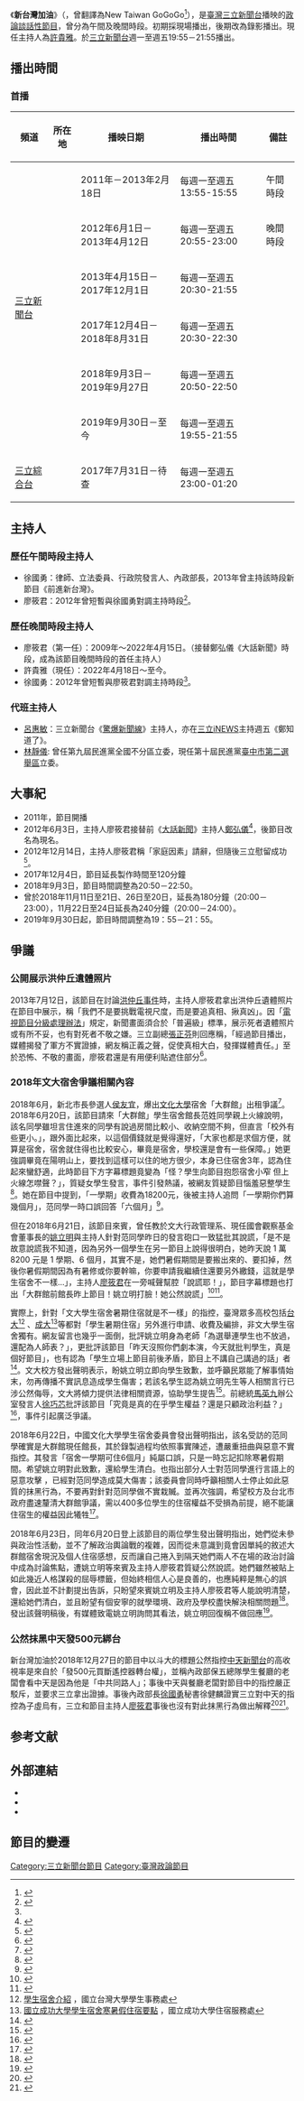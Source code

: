 {{In-progress tvshow}}
{{Infobox television
| 名稱 = 新台灣加油
| 英文名稱 = ''New Taiwan refueling''
| 圖片 = 
| 圖說 = 
| 分類 = 新聞政論節目
| 語言 = [[國語|國語]]
| 字幕 = [[中文|中文]]
| 機位 = 
| 視訊制式 = 
| 每集長 = 120分鐘（含廣告）
| 集數 = 
| 製作人 = 
| 製作公司 = 三立新聞部
| 主持 = [[許貴雅|許貴雅]]
| 主演 = 各集來賓
| 標語 = 
| 旁白 = 
| 監製 = 待查
| 國家 = {{ROC-TWN}}
| 電視網 = [[三立新聞台|三立新聞台]]
| 播出國家 = {{TWN}}
| 開始 = {{start date|2009|}}
| 結束 = 至今
| website =  
}}

《'''新台灣加油'''》（{{lang-en|New Taiwan Refueling}}，曾翻譯為New Taiwan GoGoGo<ref>{{Citation|last=nopinghost197414|title=2012/06/26(06)新台灣加油|url=https://www.youtube.com/watch?v=wdCXbVijTys|accessdate=2019-01-09}}</ref>），是[[臺灣|臺灣]][[三立新聞台|三立新聞台]]播映的[[政論節目|政論]][[談話性節目|談話性節目]]，曾分為午間及晚間時段。初期採現場播出，後期改為錄影播出。現任主持人為[[許貴雅|許貴雅]]。於[[三立新聞台|三立新聞台]]週一至週五19:55－21:55播出。

==播出時間==
===首播===
{| class="wikitable" style="text-align:center"
|- 
!頻道||所在地||播映日期||播出時間
!備註
|-
| rowspan="6" |[[三立新聞台|三立新聞台]]
| rowspan="7" |{{TWN}}
|2011年－2013年2月18日
|每週一至週五 13:55-15:55
|午間時段
|-
|2012年6月1日－2013年4月12日
|每週一至週五 20:55-23:00
|晚間時段
|-
|2013年4月15日－2017年12月1日||每週一至週五 20:30-21:55
|
|-
|2017年12月4日－2018年8月31日||每週一至週五 20:30-22:30
|
|-
|2018年9月3日－2019年9月27日||每週一至週五 20:50-22:50
|
|-
|2019年9月30日－至今||每週一至週五 19:55-21:55
|
|-
|[[三立綜合台|三立綜合台]]||2017年7月31日－待查||每週一至週五 23:00-01:20
|
|}

== 主持人 ==

=== 歷任午間時段主持人 ===
* 徐國勇：律師、立法委員、行政院發言人、內政部長，2013年曾主持該時段新節目《前進新台灣》。
* 廖筱君：2012年曾短暫與徐國勇對調主持時段<ref name=":1">{{Cite web|url=http://ent.ltn.com.tw/news/paper/639025|title=廖筱君不辭了 調下午新台灣加油|accessdate=2019-01-09|author=曾德蓉|date=2012-12-18|last=|work=ent.ltn.com.tw|publisher=自由時報|archive-date=2021-09-02|archive-url=https://web.archive.org/web/20210902143843/https://ent.ltn.com.tw/news/paper/639025|dead-url=no}}</ref>。

=== 歷任晚間時段主持人 ===

* 廖筱君（第一任）：2009年～2022年4月15日。（接替鄭弘儀《大話新聞》時段，成為該節目晚間時段的首任主持人）
* 許貴雅（現任）：2022年4月18日～至今。
* 徐國勇：2012年曾短暫與廖筱君對調主持時段<ref name=":1" />。

=== 代班主持人 ===

* [[呂惠敏|呂惠敏]]：三立新聞台《[[驚爆新聞線|驚爆新聞線]]》主持人，亦在[[三立iNEWS台|三立iNEWS]]主持週五《鄭知道了》。
* [[林靜儀|林靜儀]]: 曾任第九屆民進黨全國不分區立委，現任第十屆民進黨[[臺中市第二選舉區_(立法委員)|臺中市第二選舉區]]立委。

==大事紀==

*2011年，節目開播
*2012年6月3日，主持人廖筱君接替前《[[大話新聞|大話新聞]]》主持人[[鄭弘儀|鄭弘儀]]<ref>{{cite news|author=|url=http://www.ettoday.net/news/20121214/139668.htm|title=鄭弘儀請辭《大話新聞》獲准　主播廖筱君暫代主持人|publisher=ETtoday星光雲|date=2012-05-25|accessdate=2018-06-24|archive-date=2015-09-24|archive-url=https://web.archive.org/web/20150924042604/http://www.ettoday.net/news/20121214/139668.htm|dead-url=no}}</ref>，後節目改名為現名。
*2012年12月14日，主持人廖筱君稱「家庭因素」請辭，但隨後三立慰留成功<ref>{{cite news|author=|url=http://www.ettoday.net/news/20121214/139668.htm|title=步鄭弘儀後塵？　廖筱君14日告別《新台灣加油》|publisher=ETtoday星光雲|date=2012-12-14|accessdate=2018-06-24|archive-date=2015-09-24|archive-url=https://web.archive.org/web/20150924042604/http://www.ettoday.net/news/20121214/139668.htm|dead-url=no}}</ref>。
*2017年12月4日，節目延長製作時間至120分鐘
*2018年9月3日，節目時間調整為20:50－22:50。
*曾於2018年11月11日至21日、26日至20日，延長為180分鐘（20:00－23:00），11月22日至24日延長為240分鐘（20:00－24:00）。
*2019年9月30日起，節目時間調整為19：55－21：55。

==爭議==
===公開展示洪仲丘遺體照片===
2013年7月12日，該節目在討論[[洪仲丘事件|洪仲丘事件]]時，主持人廖筱君拿出洪仲丘遺體照片在節目中展示，稱「我們不是要挑戰電視尺度，而是要追真相、揪真凶」。因「[[電視分級制度#中華民國|電視節目分級處理辦法]]」規定，新聞畫面須合於「普遍級」標準，展示死者遺體照片或有所不妥，也有對死者不敬之嫌。三立副總[[張正芬|張正芬]]則回應稱，「經過節目播出，媒體揭發了軍方不實證據，網友稱正義之聲，促使真相大白，發揮媒體責任。」至於恐怖、不敬的畫面，廖筱君還是有用便利貼遮住部分<ref>{{cite news|author=陳亭均、張佩玲|url=http://www.chinatimes.com/newspapers/20130714000462-260112|title=《新台灣》罔顧法規 公開虐兵遺體辯揪凶|publisher=中國時報|date=2013-07-14|accessdate=2018-06-23|archive-date=2019-05-20|archive-url=https://web.archive.org/web/20190520102319/https://www.chinatimes.com/newspapers/20130714000462-260112|dead-url=no}}</ref>。

===2018年文大宿舍爭議相關內容===
{{see also|侯友宜#爭議}}
2018年6月，新北市長參選人[[侯友宜|侯友宜]]，爆出[[中國文化大學|文化大學]]宿舍「大群館」出租爭議<ref>{{cite news|author=葉庭、陳君傑|url=http://www.setn.com/News.aspx?NewsID=391751|title=侯友宜文大宿舍爭議延燒　學生憂遭斷水斷電|publisher=三立新聞|date=2018-06-13|accessdate=2018-06-23|archive-date=2018-10-07|archive-url=https://web.archive.org/web/20181007022653/https://www.setn.com/News.aspx?NewsID=391751|dead-url=no}}</ref>。2018年6月20日，該節目請來「大群館」學生宿舍館長范姓同學親上火線說明，該名同學雖坦言住進來的同學有說過房間比較小、收納空間不夠，但直言「校外有些更小。」，跟外面比起來，以這個價錢就是覺得還好，「大家也都是求個方便，就算是宿舍，宿舍就住得也比較安心，畢竟是宿舍，學校還是會有一些保障。」她更強調畢竟在陽明山上，要找到這樣可以住的地方很少，本身已住宿舍3年，認為住起來蠻舒適，此時節目下方字幕標題竟變為「怪？學生向節目抱怨宿舍小窄 但上火線怎噤聲？」，質疑女學生發言，事件引發熱議，被網友質疑節目惱羞惡整學生<ref>{{cite news|author=|url=https://tw.appledaily.com/new/realtime/20180621/1377514/|title=講不出宿舍哪裡爛　文大生讓這節目惱羞了|publisher=蘋果日報|date=2018-06-21|accessdate=2018-06-23|archive-date=2018-07-28|archive-url=https://web.archive.org/web/20180728202358/https://tw.appledaily.com/new/realtime/20180621/1377514/|dead-url=no}}</ref>。她在節目中提到，「一學期」收費為18200元，後被主持人追問「一學期你們算幾個月」，范同學一時口誤回答「六個月」<ref>{{cite AV media |people=廖筱君（主持人） |date=2018-06-20 |year= |title=侯友宜出租文大當學生宿舍涉違法疑慮 遭來賓質疑為何租金反漲 背後利益?廖筱君主持【新台灣加油PART1】20180620三立新聞台 |trans-title= |medium= |language=zh-tw |url=https://www.youtube.com/watch?v=SlgLTyaBiC0 |access-date=2018-06-23 |archive-url=https://web.archive.org/web/20211219230906/https://www.youtube.com/watch?v=SlgLTyaBiC0 |archive-date=2021-12-19 |format= |time=00:39:53 |location=台北,中華民國（台灣） |publisher=三立電視 |id= |isbn= |oclc= |quote= |ref= |dead-url=no }}</ref>。

但在2018年6月21日，該節目來賓，曾任教於文大行政管理系、現任國會觀察基金會董事長的[[姚立明|姚立明]]與主持人針對范同學昨日的發言砲口一致猛批其說謊，「是不是故意說謊我不知道，因為另外一個學生在另一節目上說得很明白，她昨天說 1 萬 8200 元是 1 學期、6 個月，其實不是，她們暑假期間是要搬出來的、要扣掉，然後你暑假期間因為有暑修或你要幹嘛，你要申請我繼續住還要另外繳錢，這就是學生宿舍不一樣...」，主持人[[廖筱君|廖筱君]]在一旁喊聲幫腔「說謊耶！」，節目字幕標題也打出「大群館前館長昨上節目！姚立明打臉！她公然說謊」<ref>{{Cite web |url=https://m.nownews.com/news/2776048 |title=文大宿舍風波！姚立明稱女學生公然說謊　遭網友群起撻伐 |access-date=2018-06-22 |archive-url=https://web.archive.org/web/20180623061251/https://m.nownews.com/news/2776048 |archive-date=2018-06-23 |dead-url=yes }}</ref><ref>{{cite AV media |people=廖筱君（主持人） |date=2018-06-21 |year= |title=侯友宜陷包租公疑雲 集合住宅變學生宿舍錯在哪? 王定宇一句話戳破盲點 廖筱君主持【新台灣加油PART2】20180621三立新聞台 |trans-title= |medium= |language=zh-tw |url=https://www.youtube.com/watch?v=SlgLTyaBiC0 |access-date=2018-06-23 |archive-url=https://web.archive.org/web/20211219230906/https://www.youtube.com/watch?v=SlgLTyaBiC0 |archive-date=2021-12-19 |format= |time=00:29:12 |location=台北,中華民國（台灣） |publisher=三立電視 |id= |isbn= |oclc= |quote= |ref= |dead-url=no }}</ref>。

實際上，針對「文大學生宿舍暑期住宿就是不一樣」的指控，臺灣眾多高校包括[[臺灣大學|台大]]<ref>[http://dorm.osa.ntu.edu.tw/riki2/riki.php?id=%E5%AD%B8%E7%94%9F%E5%AE%BF%E8%88%8D%E6%A6%82%E6%B3%81&CID=2 學生宿舍介紹] {{Wayback|url=http://dorm.osa.ntu.edu.tw/riki2/riki.php?id=%E5%AD%B8%E7%94%9F%E5%AE%BF%E8%88%8D%E6%A6%82%E6%B3%81&CID=2 |date=20200928035844 }}，國立台灣大學學生事務處</ref> 、[[成功大學|成大]]<ref>[http://housing.osa.ncku.edu.tw/ezfiles/65/1065/img/575/housing_law_004_1021213.pdf  國立成功大學學生宿舍寒暑假住宿要點] {{Wayback|url=http://housing.osa.ncku.edu.tw/ezfiles/65/1065/img/575/housing_law_004_1021213.pdf |date=20180623061426 }}，國立成功大學住宿服務處</ref>等都對「學生暑期住宿」另外進行申請、收費及編排，非文大學生宿舍獨有。網友留言也幾乎一面倒，批評姚立明身為老師「為選舉連學生也不放過，還配為人師表？」，更批評該節目「昨天沒照你們劇本演，今天就批判學生，真是個好節目」，也有認為「學生立場上節目前後矛盾，節目上不講自己講過的話」者<ref>{{cite news|author=洪哲政|url=https://udn.com/news/story/6656/3212272|title=女學生沒一起批評文大宿舍 節目找姚立明評論又被砲|publisher=聯合報|date=2018-06-22|accessdate=2018-06-23|archive-date=2018-06-22|archive-url=https://web.archive.org/web/20180622044525/https://udn.com/news/story/6656/3212272|dead-url=no}}</ref>。文大校方發出聲明表示，盼姚立明立即向學生致歉，並呼籲民眾能了解事情始末，勿再傳播不實訊息造成學生傷害；若該名學生認為姚立明先生等人相關言行已涉公然侮辱，文大將傾力提供法律相關資源，協助學生提告<ref name=":0">{{cite news|author=林良齊|url=https://udn.com/news/story/12248/3214414|title=姚立明指說謊 文大生：被貼上幾近人格謀殺的屈辱標籤|publisher=聯合報|date=2018-06-23|accessdate=2018-06-23|archive-date=2019-05-19|archive-url=https://web.archive.org/web/20190519221541/https://udn.com/news/story/12248/3214414|dead-url=no}}</ref>。前總統[[馬英九|馬英九]]辦公室發言人[[徐巧芯|徐巧芯]]批評該節目「究竟是真的在乎學生權益？還是只顧政治利益？」<ref>{{cite news|author=周志豪|url=https://udn.com/news/story/6656/3213695|title=政論節目轟挺宿舍文大生說謊 徐巧芯：在乎學生權益？|publisher=聯合報|date=2018-06-22|accessdate=2018-06-23|archive-date=2019-05-20|archive-url=https://web.archive.org/web/20190520103400/https://udn.com/news/story/6656/3213695|dead-url=no}}</ref>，事件引起廣泛爭議。

2018年6月22日，中國文化大學學生宿舍委員會發出聲明指出，該名受訪的范同學確實是大群館現任館長，其於錄製過程均依照事實陳述，遭嚴重扭曲與惡意不實指控。其發言「宿舍一學期可住6個月」純屬口誤，只是一時忘記扣除寒暑假期間。希望姚立明對此致歉，還給學生清白。也指出部分人士對范同學進行言語上的惡意攻擊 ，已經對范同學造成莫大傷害；該委員會同時呼籲相關人士停止如此惡質的抹黑行為，不要再對針對范同學做不實栽贓。並再次強調，希望校方及台北市政府盡速釐清大群館爭議，需以400多位學生的住宿權益不受損為前提，絕不能讓住宿生的權益因此犧牲<ref>{{Cite web |url=https://udn.com/news/story/7266/3213278 |title=口誤非公然說謊 文大宿委會籲姚立明道歉 |access-date=2018-06-23 |archive-date=2019-05-20 |archive-url=https://web.archive.org/web/20190520072342/https://udn.com/news/story/7266/3213278 |dead-url=no }}</ref>。

2018年6月23日，同年6月20日登上該節目的兩位學生發出聲明指出，她們從未參與政治性活動，並不了解政治輿論戰的複雜，因而從未意識到竟會因單純的敘述大群館宿舍現況及個人住宿感想，反而讓自己捲入到隔天她們兩人不在場的政治討論中成為討論焦點，遭姚立明等來賓及主持人廖筱君質疑公然說謊。她們雖然被貼上如此幾近人格謀殺的屈辱標籤，但始終相信人心是良善的，也應純粹是無心的誤會，因此並不計劃提出告訴，只盼望來賓姚立明及主持人廖筱君等人能說明清楚，還給她們清白，並且盼望有個安寧的就學環境、政府及學校盡快解決相關問題<ref name=":0">{{cite news|author=林良齊|url=https://udn.com/news/story/12248/3214414|title=姚立明指說謊 文大生：被貼上幾近人格謀殺的屈辱標籤|publisher=聯合報|date=2018-06-23|accessdate=2018-06-23}}</ref>。發出該聲明稿後，有媒體致電姚立明詢問其看法，姚立明回復稱不做回應<ref>{{cite AV media |people=方彥迪（主持人）邵鈺敏（採訪撰稿）郭先揚（攝影剪輯） |date=2018-06-23 |year= |title=人格謀殺屈辱標籤! 文大生籲姚立明還清白 中視新聞20180623 |trans-title= |medium= |language=zh-tw |url=https://www.youtube.com/watch?v=9bf9PyDH93Q |access-date=2018-06-24 |archive-url= |archive-date= |format= |time=00:01:40 |location=台北,中華民國（台灣） |publisher=中視 |id= |isbn= |oclc= |quote= |ref= }}</ref>。

===公然抹黑中天發500元綁台===
新台灣加油於2018年12月27日的節目中以斗大的標題公然指控[[中天新聞台|中天新聞台]]的高收視率是來自於「發500元買斷遙控器轉台權」，並稱內政部保五總隊學生餐廳的老闆會看中天是因為他是「中共同路人」；事後中天與餐廳老闆對節目中的指控嚴正駁斥，並要求三立拿出證據。事後內政部長[[徐國勇|徐國勇]]秘書徐健麟證實三立對中天的指控為子虛烏有，三立和節目主持人[[廖筱君|廖筱君]]事後也沒有對此抹黑行為做出解釋<ref>{{Cite web |url=https://www.chinatimes.com/realtimenews/20181228002863-260407 |title=抓到了！綠媒造謠！徐國勇秘書證實：中天沒發500元綁台 |access-date=2018-12-30 |archive-date=2019-05-20 |archive-url=https://web.archive.org/web/20190520052200/https://www.chinatimes.com/realtimenews/20181228002863-260407 |dead-url=no }}</ref><ref>{{Cite web |url=https://tw.news.yahoo.com/%E5%A4%B1%E6%A0%BC%E7%B6%A0%E5%AA%92-%E5%88%A5%E5%86%8D%E6%92%95%E8%A3%82%E5%8F%B0%E7%81%A3-215006322.html |title=失格綠媒 別再撕裂台灣 |access-date=2018-12-30 |archive-date=2019-05-23 |archive-url=https://web.archive.org/web/20190523142341/https://tw.news.yahoo.com/%E5%A4%B1%E6%A0%BC%E7%B6%A0%E5%AA%92-%E5%88%A5%E5%86%8D%E6%92%95%E8%A3%82%E5%8F%B0%E7%81%A3-215006322.html |dead-url=no }}</ref>。

==参考文献==
{{reflist}}
==外部連結==
*{{facebook|pages/新台灣加油廖筱君粉絲團/126069747588625|新台灣加油廖筱君粉絲團}}{{zh-tw}}
*{{youtube|channel=UCpmAcCUZtDEZNQWmqwX7DxQ|新台灣加油}}
*{{youtube|playlist=PLd5zGth6CDdUAYUqJy3p5KY1ui79_Mtrt|新台灣加油｜廖筱君主持｜三立新聞台}}{{zh-tw}}

==節目的變遷==
{{電視節目的變遷
|電視台={{flagicon|ROC}}[[三立新聞台|三立新聞台]]
|播放檔次=星期一至星期五 19:55~21:55<br>
|節目名稱=新台灣加油<br />（2013年4月15日 - 至今）  
|上一節目= [[大話新聞|大話新聞]]
|下一節目=
}}
{{電視節目的變遷
|電視台={{TWN}}[[三立綜合台|三立綜合台]]
|播放檔次=星期一至五23:00 - 00:00
|節目名稱=新台灣加油<br>（2017年7月31日－2018年3月2日）
|上一節目=[[綜藝大熱門|綜藝大熱門]] <br>('''改晚間九點首播''')
|下一節目= [[國光幫幫忙|國光幫幫忙]]<br>2018年3月5日- 至今）
}}

[[Category:三立新聞台節目|Category:三立新聞台節目]]
[[Category:臺灣政論節目|Category:臺灣政論節目]]